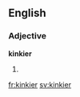 ==English==

===Adjective===
'''kinkier'''

# {{comparative of|kinky}}

[[fr:kinkier]]
[[sv:kinkier]]